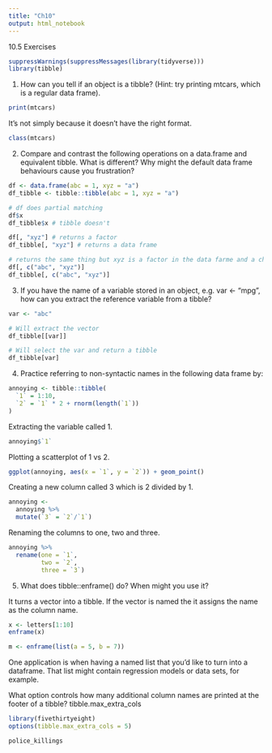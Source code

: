 ```yaml
---
title: "Ch10"
output: html_notebook
---
```


10.5 Exercises

```r
suppressWarnings(suppressMessages(library(tidyverse)))
library(tibble)
```

1. How can you tell if an object is a tibble? (Hint: try printing mtcars, which is a regular data frame).

```r
print(mtcars)
```

It's not simply because it doesn't have the right format.

```r
class(mtcars)
```

2. Compare and contrast the following operations on a data.frame and equivalent tibble. What is different? Why might the default data frame behaviours cause you frustration?

```r
df <- data.frame(abc = 1, xyz = "a")
df_tibble <- tibble::tibble(abc = 1, xyz = "a")

# df does partial matching
df$x
df_tibble$x # tibble doesn't
```

```r
df[, "xyz"] # returns a factor
df_tibble[, "xyz"] # returns a data frame
```

```r
# returns the same thing but xyz is a factor in the data farme and a char in the tibble
df[, c("abc", "xyz")]
df_tibble[, c("abc", "xyz")]
```

3. If you have the name of a variable stored in an object, e.g. var <- "mpg", how can you extract the reference variable from a tibble?

```r
var <- "abc"

# Will extract the vector
df_tibble[[var]]

# Will select the var and return a tibble
df_tibble[var]
```

4. Practice referring to non-syntactic names in the following data frame by:
```r
annoying <- tibble::tibble(
  `1` = 1:10,
  `2` = `1` * 2 + rnorm(length(`1`))
)
```

Extracting the variable called 1.
```r
annoying$`1`
```

Plotting a scatterplot of 1 vs 2.
```r
ggplot(annoying, aes(x = `1`, y = `2`)) + geom_point()
```

Creating a new column called 3 which is 2 divided by 1.
```r
annoying <-
  annoying %>%
  mutate(`3` = `2`/`1`)
```

Renaming the columns to one, two and three.
```r
annoying %>%
  rename(one = `1`,
         two = `2`,
         three = `3`)
```

5. What does tibble::enframe() do? When might you use it?

It turns a vector into a tibble. If the vector is named the it assigns the name as the column name.

```r
x <- letters[1:10]
enframe(x)

m <- enframe(list(a = 5, b = 7))
```

One application is when having a named list that you'd like to turn into a dataframe. That list might contain regression models or data sets, for example.

What option controls how many additional column names are printed at the footer of a tibble?
tibble.max_extra_cols

```r
library(fivethirtyeight)
options(tibble.max_extra_cols = 5)

police_killings
```
